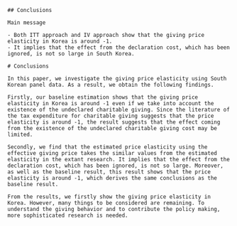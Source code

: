 ```asis
## Conclusions

Main message

- Both ITT approach and IV approach show that the giving price elasticity in Korea is around -1.
- It implies that the effect from the declaration cost, which has been ignored, is not so large in South Korea.

```

```asis
# Conclusions

In this paper, we investigate the giving price elasticity using South Korean panel data. As a result, we obtain the following findings.

Firstly, our baseline estimation shows that the giving price elasticity in Korea is around -1 even if we take into account the existence of the undeclared charitable giving. Since the literature of the tax expenditure for charitable giving suggests that the price elasticity is around -1, the result suggests that the effect coming from the existence of the undeclared charitable giving cost may be limited.

Secondly, we find that the estimated price elasticity using the effective giving price takes the similar values from the estimated elasticity in the extant research. It implies that the effect from the declaration cost, which has been ignored, is not so large. Moreover, as well as the baseline result, this result shows that the price elasticity is around -1, which derives the same conclusions as the baseline result.

From the results, we firstly show the giving price elasticity in Korea. However, many things to be considered are remaining. To understand the giving behavior and to contribute the policy making, more sophisticated research is needed.
```